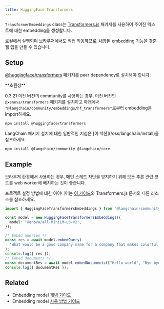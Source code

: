 ```yaml
---
title: HuggingFace Transformers
---
```


`TransformerEmbeddings` class는 [Transformers.js](https://huggingface.co/docs/transformers.js/index) 패키지를 사용하여 주어진 텍스트에 대한 embedding을 생성합니다.

로컬에서 실행되며 브라우저에서도 직접 작동하므로, 내장된 embedding 기능을 갖춘 웹 앱을 만들 수 있습니다.

## Setup

[@huggingface/transformers](https://www.npmjs.com/package/@huggingface/transformers) 패키지를 peer dependency로 설치해야 합니다:

<Tip>
**호환성**

0.3.21 이전 버전의 community를 사용하는 경우, 이전 버전인 `@xenova/transformers` 패키지를 설치하고
아래에서 `"@langchain/community/embeddings/hf_transformers"`로부터 embedding을 import하세요.
</Tip>

```bash npm
npm install @huggingface/transformers
```
<Tip>
LangChain 패키지 설치에 대한 일반적인 지침은 [이 섹션](/oss/langchain/install)을 참조하세요.
</Tip>

```bash npm
npm install @langchain/community @langchain/core
```

## Example

브라우저 환경에서 사용하는 경우, 메인 스레드 차단을 방지하기 위해 모든 추론 관련 코드를 web worker에 배치하는 것이 좋습니다.

프로젝트 설정 방법에 대한 아이디어는 [이 가이드](https://huggingface.co/docs/transformers.js/tutorials/next)와 Transformers.js 문서의 다른 리소스를 참조하세요.

```typescript
import { HuggingFaceTransformersEmbeddings } from "@langchain/community/embeddings/huggingface_transformers";

const model = new HuggingFaceTransformersEmbeddings({
  model: "Xenova/all-MiniLM-L6-v2",
});

/* Embed queries */
const res = await model.embedQuery(
  "What would be a good company name for a company that makes colorful socks?"
);
console.log({ res });
/* Embed documents */
const documentRes = await model.embedDocuments(["Hello world", "Bye bye"]);
console.log({ documentRes });
```

## Related

- Embedding model [개념 가이드](/oss/integrations/text_embedding)
- Embedding model [사용 방법 가이드](/oss/integrations/text_embedding)